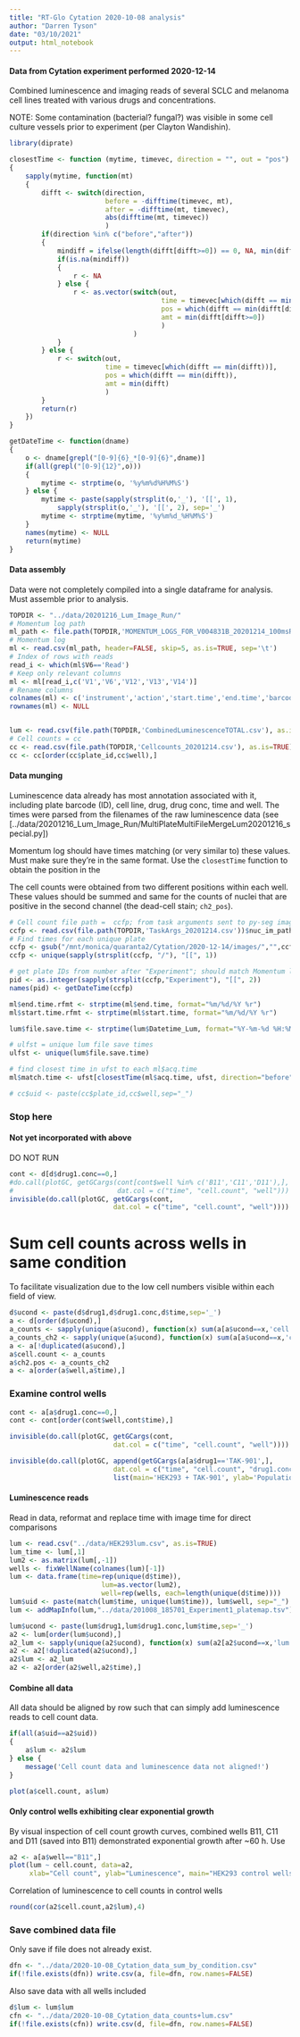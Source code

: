 ```yaml
---
title: "RT-Glo Cytation 2020-10-08 analysis"
author: "Darren Tyson"
date: "03/10/2021"
output: html_notebook
---
```


#### Data from Cytation experiment performed 2020-12-14
Combined luminescence and imaging reads of several SCLC and melanoma cell lines treated with various drugs and concentrations.  

NOTE: Some contamination (bacterial? fungal?) was visible in some cell culture vessels prior to experiment (per Clayton Wandishin).  


```r
library(diprate)

closestTime <- function (mytime, timevec, direction = "", out = "pos")
{
    sapply(mytime, function(mt) 
    {
        difft <- switch(direction,
                        before = -difftime(timevec, mt),
                        after = -difftime(mt, timevec),
                        abs(difftime(mt, timevec))
                        )
        if(direction %in% c("before","after"))
        {
            mindiff = ifelse(length(difft[difft>=0]) == 0, NA, min(difft[difft>=0]))
            if(is.na(mindiff))
            {
                r <- NA
            } else {
                r <- as.vector(switch(out,
                                      time = timevec[which(difft == min(difft[difft>=0]) )],
                                      pos = which(difft == min(difft[difft>=0])),
                                      amt = min(difft[difft>=0])
                                      )
                               )
            }
        } else {
            r <- switch(out,
                        time = timevec[which(difft == min(difft))],
                        pos = which(difft == min(difft)),
                        amt = min(difft)
                        )
        }
        return(r)
    })
}

getDateTime <- function(dname)
{
    o <- dname[grepl("[0-9]{6}_*[0-9]{6}",dname)]
    if(all(grepl("[0-9]{12}",o)))
    {
        mytime <- strptime(o, '%y%m%d%H%M%S')
    } else {
        mytime <- paste(sapply(strsplit(o,'_'), '[[', 1),
            sapply(strsplit(o,'_'), '[[', 2), sep='_')
        mytime <- strptime(mytime, '%y%m%d_%H%M%S')
    }
    names(mytime) <- NULL
    return(mytime)
}
```

#### Data assembly
Data were not completely compiled into a single dataframe for analysis. Must assemble prior to analysis.

```r
TOPDIR <- "../data/20201216_Lum_Image_Run/"
# Momentum log path
ml_path <- file.path(TOPDIR,'MOMENTUM_LOGS_FOR_V004831B_20201214_100msRFP_10msGFP_20201216_153632_0.txt')
# Momentum log
ml <- read.csv(ml_path, header=FALSE, skip=5, as.is=TRUE, sep='\t')
# Index of rows with reads
read_i <- which(ml$V6=='Read')
# Keep only relevant columns
ml <- ml[read_i,c('V1','V6','V12','V13','V14')]
# Rename columns
colnames(ml) <- c('instrument','action','start.time','end.time','barcode')
rownames(ml) <- NULL


lum <- read.csv(file.path(TOPDIR,'CombinedLuminescenceTOTAL.csv'), as.is=TRUE, row.names=1)
# Cell counts = cc
cc <- read.csv(file.path(TOPDIR,'Cellcounts_20201214.csv'), as.is=TRUE)
cc <- cc[order(cc$plate_id,cc$well),]
```

#### Data munging
Luminescence data already has most annotation associated with it, including plate barcode (ID), cell line, drug, drug conc, time and well. The times were parsed from the filenames of the raw luminescence data (see [../data/20201216_Lum_Image_Run/MultiPlateMultiFileMergeLum20201216_special.py])  

Momentum log should have times matching (or very similar to) these values. Must make sure they're in the same format. Use the `closestTime` function to obtain the position in the 

The cell counts were obtained from two different positions within each well. These values should be summed and same for the counts of nuclei that are positive in the second channel (the dead-cell stain; `ch2_pos`).

```r
# Cell count file path =  ccfp; from task arguments sent to py-seg image processing pipeline
ccfp <- read.csv(file.path(TOPDIR,'TaskArgs_20201214.csv'))$nuc_im_path
# Find times for each unique plate
ccfp <- gsub("/mnt/monica/quaranta2/Cytation/2020-12-14/images/","",ccfp)
ccfp <- unique(sapply(strsplit(ccfp, "/"), "[[", 1))

# get plate IDs from number after "Experiment"; should match Momentum log
pid <- as.integer(sapply(strsplit(ccfp,"Experiment"), "[[", 2))
names(pid) <- getDateTime(ccfp)

ml$end.time.rfmt <- strptime(ml$end.time, format="%m/%d/%Y %r")
ml$start.time.rfmt <- strptime(ml$start.time, format="%m/%d/%Y %r")

lum$file.save.time <- strptime(lum$Datetime_Lum, format="%Y-%m-%d %H:%M:%S")

# ulfst = unique lum file save times
ulfst <- unique(lum$file.save.time)

# find closest time in ufst to each ml$acq.time
ml$match.time <- ufst[closestTime(ml$acq.time, ufst, direction="before")]

# cc$uid <- paste(cc$plate_id,cc$well,sep="_")
```


### Stop here


#### Not yet incorporated with above
DO NOT RUN

```r
cont <- d[d$drug1.conc==0,]
#do.call(plotGC, getGCargs(cont[cont$well %in% c('B11','C11','D11'),], 
#                          dat.col = c("time", "cell.count", "well")))
invisible(do.call(plotGC, getGCargs(cont, 
                          dat.col = c("time", "cell.count", "well"))))

```

# Sum cell counts across wells in same condition 
To facilitate visualization due to the low cell numbers visible within each field of view. 
```r
d$ucond <- paste(d$drug1,d$drug1.conc,d$time,sep='_')
a <- d[order(d$ucond),]
a_counts <- sapply(unique(a$ucond), function(x) sum(a[a$ucond==x,'cell.count']))
a_counts_ch2 <- sapply(unique(a$ucond), function(x) sum(a[a$ucond==x,'ch2.pos']))
a <- a[!duplicated(a$ucond),]
a$cell.count <- a_counts
a$ch2.pos <- a_counts_ch2
a <- a[order(a$well,a$time),]
```

### Examine control wells
```r
cont <- a[a$drug1.conc==0,]
cont <- cont[order(cont$well,cont$time),]

invisible(do.call(plotGC, getGCargs(cont, 
                          dat.col = c("time", "cell.count", "well"))))
```

```r
invisible(do.call(plotGC, append(getGCargs(a[a$drug1=='TAK-901',], 
                          dat.col = c("time", "cell.count", "drug1.conc")),
                          list(main='HEK293 + TAK-901', ylab='Population doublings'))))
```
#### Luminescence reads
Read in data, reformat and replace time with image time for direct comparisons
```r
lum <- read.csv("../data/HEK293lum.csv", as.is=TRUE)
lum_time <- lum[,1]
lum2 <- as.matrix(lum[,-1])
wells <- fixWellName(colnames(lum)[-1])
lum <- data.frame(time=rep(unique(d$time)), 
                       lum=as.vector(lum2), 
                       well=rep(wells, each=length(unique(d$time))))
lum$uid <- paste(match(lum$time, unique(lum$time)), lum$well, sep="_")
lum <- addMapInfo(lum,"../data/201008_185701_Experiment1_platemap.tsv")
```

```r
lum$ucond <- paste(lum$drug1,lum$drug1.conc,lum$time,sep='_')
a2 <- lum[order(lum$ucond),]
a2_lum <- sapply(unique(a2$ucond), function(x) sum(a2[a2$ucond==x,'lum']))
a2 <- a2[!duplicated(a2$ucond),]
a2$lum <- a2_lum
a2 <- a2[order(a2$well,a2$time),]
```

#### Combine all data
All data should be aligned by row such that can simply add luminescence reads to cell count data.
```r
if(all(a$uid==a2$uid)) 
{
    a$lum <- a2$lum
} else {
    message('Cell count data and luminescence data not aligned!')
}
```

```r
plot(a$cell.count, a$lum)
```
#### Only control wells exhibiting clear exponential growth
By visual inspection of cell count growth curves, combined wells B11, C11 and D11 (saved into B11) demonstrated exponential growth after ~60 h. Use
```r
a2 <- a[a$well=="B11",]
plot(lum ~ cell.count, data=a2, 
     xlab="Cell count", ylab="Luminescence", main="HEK293 control wells")
```
Correlation of luminescence to cell counts in control wells
```r
round(cor(a2$cell.count,a2$lum),4)
```

### Save combined data file
Only save if file does not already exist.
```r
dfn <- "../data/2020-10-08_Cytation_data_sum_by_condition.csv"
if(!file.exists(dfn)) write.csv(a, file=dfn, row.names=FALSE)
```
Also save data with all wells included
```r
d$lum <- lum$lum
cfn <- "../data/2020-10-08_Cytation_data_counts+lum.csv"
if(!file.exists(cfn)) write.csv(d, file=dfn, row.names=FALSE)
```

